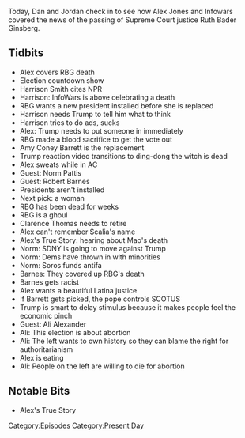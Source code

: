 {{DEFAULTSORT:
    #_EPISODE_0484:September 18-19, 2020
}}{{Episode
    | title             = September 18-19, 2020
    | caption           = Listen to this episode on [https://knowledgefight.libsyn.com/484-september-18-19-2020 Libsyn] [https://open.spotify.com/episode/1ryz1Jq2Rc5aipQAL2neO7 Spotify]
    | episodeNumber     = 484
    | length            = 01:24:39
    | airDate           = September 21, 2020
    | coverageStartDate = September 18, 2020
    | coverageEndDate   = September 19, 2020
    | episodeType       = [[:Category:Present Day|Present Day]]
    | appearance        = [[Ruth Bader Ginsberg]], [[Harrison Smith]], [[Amy Coney Barrett]], [[Norm Pattis]], [[Robert Barnes]], [[Clarence Thomas]], [[Ali Alexander]]
    | oocDrop           = The left loves the supreme court; Hitler was very accomplished
    | previousEpisode   = [[483: September 17, 2020]]
    | nextEpisode       = [[485: September 23-24, 2020]]
}}

{{Stub}}

Today, Dan and Jordan check in to see how Alex Jones and Infowars covered the news of the passing of Supreme Court justice Ruth Bader Ginsberg.

==Tidbits==

*Alex covers RBG death
*Election countdown show
*Harrison Smith cites NPR
*Harrison: InfoWars is above celebrating a death
*RBG wants a new president installed before she is replaced
*Harrison needs Trump to tell him what to think
*Harrison tries to do ads, sucks
*Alex: Trump needs to put someone in immediately
*RBG made a blood sacrifice to get the vote out
*Amy Coney Barrett is the replacement
*Trump reaction video transitions to ding-dong the witch is dead
*Alex sweats while in AC
*Guest: Norm Pattis
*Guest: Robert Barnes
*Presidents aren't installed
*Next pick: a woman
*RBG has been dead for weeks
*RBG is a ghoul
*Clarence Thomas needs to retire
*Alex can't remember Scalia's name
*Alex's True Story: hearing about Mao's death
*Norm: SDNY is going to move against Trump
*Norm: Dems have thrown in with minorities
*Norm: Soros funds antifa
*Barnes: They covered up RBG's death
*Barnes gets racist
*Alex wants a beautiful Latina justice
*If Barrett gets picked, the pope controls SCOTUS
*Trump is smart to delay stimulus because it makes people feel the economic pinch
*Guest: Ali Alexander
*Ali: This election is about abortion
*Ali: The left wants to own history so they can blame the right for authoritarianism
*Alex is eating
*Ali: People on the left are willing to die for abortion

==Notable Bits==

*Alex's True Story

[[Category:Episodes]]
[[Category:Present Day]]
